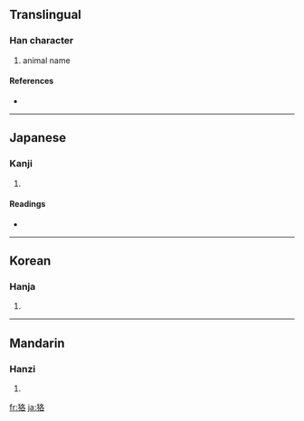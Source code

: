{{also|貉}}
==Translingual==

===Han character===
{{Han char|rn=94|rad=犬|as=06|sn=9|four=|canj=大竹竹水口 (KHHER)}}

# animal name

====References====
* {{Han ref|kx=0710.060|dkj=20366|dj=1122.120|hdz=21345.060|uh=72E2|ud=29410}}

----

==Japanese==

===Kanji===
{{ja-kanji|grade=|rs=犬06}}

# {{defn|Japanese}}

====Readings====
* {{ja-readings|on=[[かく]] (kaku)|kun=[[むじな]] (mujina)}}

----

==Korean==

===Hanja===
{{ko-hanja|hangeul=학|eumhun=|rv=hak|mr=hak|y=hak}}

# {{defn|Korean}}

----

==Mandarin==

===Hanzi===
{{cmn-hanzi|pin=[[hé]] ([[he2]]), [[xún]] ([[xun2]])|wg=ho<sup>2</sup>, hsün<sup>2</sup>}}

# {{defn|Mandarin}}

[[fr:狢]]
[[ja:狢]]